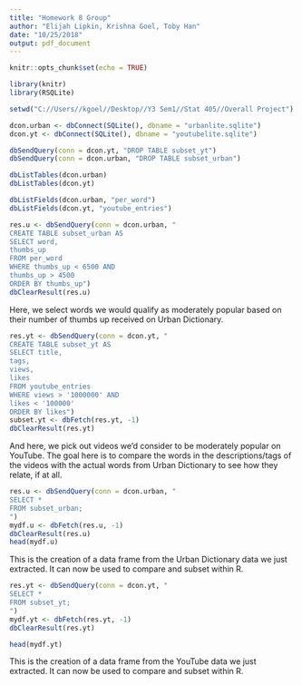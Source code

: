 ```yaml
---
title: "Homework 8 Group"
author: "Elijah Lipkin, Krishna Goel, Toby Han"
date: "10/25/2018"
output: pdf_document
---
```


```r
knitr::opts_chunk$set(echo = TRUE)

library(knitr)
library(RSQLite)

setwd("C://Users//kgoel//Desktop//Y3 Sem1//Stat 405//Overall Project")

dcon.urban <- dbConnect(SQLite(), dbname = "urbanlite.sqlite")
dcon.yt <- dbConnect(SQLite(), dbname = "youtubelite.sqlite")

dbSendQuery(conn = dcon.yt, "DROP TABLE subset_yt")
dbSendQuery(conn = dcon.urban, "DROP TABLE subset_urban")
```

```r
dbListTables(dcon.urban)
dbListTables(dcon.yt)

dbListFields(dcon.urban, "per_word")
dbListFields(dcon.yt, "youtube_entries")

res.u <- dbSendQuery(conn = dcon.urban, "
CREATE TABLE subset_urban AS
SELECT word,
thumbs_up
FROM per_word
WHERE thumbs_up < 6500 AND
thumbs_up > 4500
ORDER BY thumbs_up")
dbClearResult(res.u)
```
Here, we select words we would qualify as moderately popular based on their number of thumbs up received on Urban Dictionary. 

```r
res.yt <- dbSendQuery(conn = dcon.yt, "
CREATE TABLE subset_yt AS
SELECT title, 
tags,
views,
likes
FROM youtube_entries
WHERE views > '1000000' AND
likes < '100000'
ORDER BY likes")
subset.yt <- dbFetch(res.yt, -1)
dbClearResult(res.yt)
```
And here, we pick out videos we'd consider to be moderately popular on YouTube. The goal here is to compare the words in the descriptions/tags of the videos with the actual words from Urban Dictionary to see how they relate, if at all.

```r
res.u <- dbSendQuery(conn = dcon.urban, "
SELECT *
FROM subset_urban;
")
mydf.u <- dbFetch(res.u, -1)
dbClearResult(res.u)
head(mydf.u)
```
This is the creation of a data frame from the Urban Dictionary data we just extracted. It can now be used to compare and subset within R. 

```r
res.yt <- dbSendQuery(conn = dcon.yt, "
SELECT *
FROM subset_yt;
")
mydf.yt <- dbFetch(res.yt, -1)
dbClearResult(res.yt)

head(mydf.yt)
```
This is the creation of a data frame from the YouTube data we just extracted. It can now be used to compare and subset within R. 


